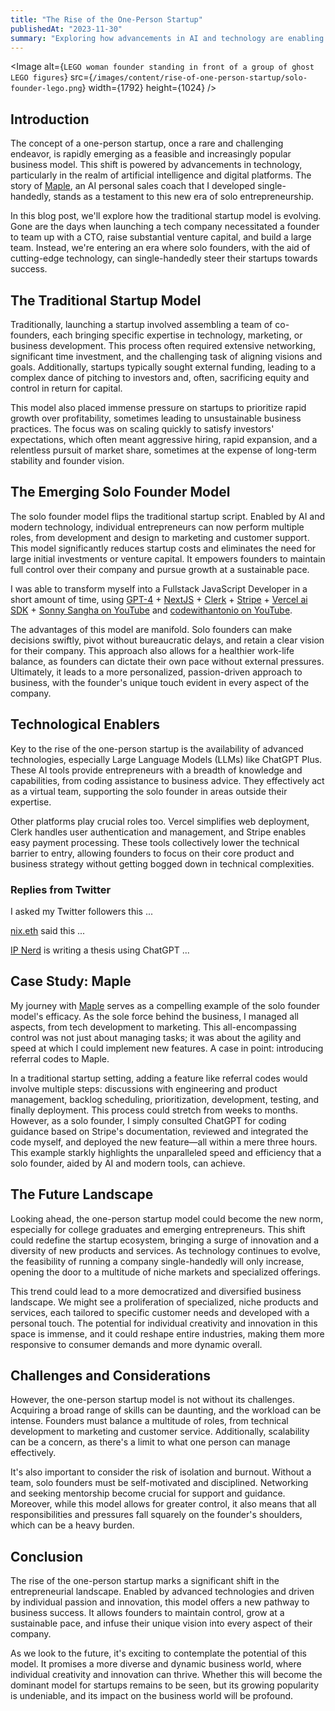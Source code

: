 ```yaml
---
title: "The Rise of the One-Person Startup"
publishedAt: "2023-11-30"
summary: "Exploring how advancements in AI and technology are enabling solo founders to efficiently manage multiple aspects of a startup, challenging the traditional model of team-based startups."
---
```


<Image
  alt={`LEGO woman founder standing in front of a group of ghost LEGO figures`}
  src={`/images/content/rise-of-one-person-startup/solo-founder-lego.png`}
  width={1792}
  height={1024}
/>

## Introduction

The concept of a one-person startup, once a rare and challenging endeavor, is rapidly emerging as a feasible and increasingly popular business model. This shift is powered by advancements in technology, particularly in the realm of artificial intelligence and digital platforms. The story of [Maple](https://maple.coach), an AI personal sales coach that I developed single-handedly, stands as a testament to this new era of solo entrepreneurship.

In this blog post, we'll explore how the traditional startup model is evolving. Gone are the days when launching a tech company necessitated a founder to team up with a CTO, raise substantial venture capital, and build a large team. Instead, we're entering an era where solo founders, with the aid of cutting-edge technology, can single-handedly steer their startups towards success.

## The Traditional Startup Model

Traditionally, launching a startup involved assembling a team of co-founders, each bringing specific expertise in technology, marketing, or business development. This process often required extensive networking, significant time investment, and the challenging task of aligning visions and goals. Additionally, startups typically sought external funding, leading to a complex dance of pitching to investors and, often, sacrificing equity and control in return for capital.

This model also placed immense pressure on startups to prioritize rapid growth over profitability, sometimes leading to unsustainable business practices. The focus was on scaling quickly to satisfy investors' expectations, which often meant aggressive hiring, rapid expansion, and a relentless pursuit of market share, sometimes at the expense of long-term stability and founder vision.

## The Emerging Solo Founder Model

The solo founder model flips the traditional startup script. Enabled by AI and modern technology, individual entrepreneurs can now perform multiple roles, from development and design to marketing and customer support. This model significantly reduces startup costs and eliminates the need for large initial investments or venture capital. It empowers founders to maintain full control over their company and pursue growth at a sustainable pace.

<Callout emoji="💡">

I was able to transform myself into a Fullstack JavaScript Developer in a short amount of time, using [GPT-4](https://platform.openai.com/docs/introduction) + [NextJS](https://nextjs.org/) + [Clerk](https://clerk.com/) + [Stripe](https://stripe.com/) + [Vercel ai SDK](https://sdk.vercel.ai/docs) + [Sonny Sangha on YouTube](https://www.youtube.com/watch?v=OOUsvDOKlGs) and [codewithantonio on YouTube](https://www.youtube.com/watch?v=ffJ38dBzrlY&t=11110s).

</Callout>

<StaticTweet id="1730579412783882559" />

The advantages of this model are manifold. Solo founders can make decisions swiftly, pivot without bureaucratic delays, and retain a clear vision for their company. This approach also allows for a healthier work-life balance, as founders can dictate their own pace without external pressures. Ultimately, it leads to a more personalized, passion-driven approach to business, with the founder's unique touch evident in every aspect of the company.

## Technological Enablers

Key to the rise of the one-person startup is the availability of advanced technologies, especially Large Language Models (LLMs) like ChatGPT Plus. These AI tools provide entrepreneurs with a breadth of knowledge and capabilities, from coding assistance to business advice. They effectively act as a virtual team, supporting the solo founder in areas outside their expertise.

Other platforms play crucial roles too. Vercel simplifies web deployment, Clerk handles user authentication and management, and Stripe enables easy payment processing. These tools collectively lower the technical barrier to entry, allowing founders to focus on their core product and business strategy without getting bogged down in technical complexities.

### Replies from Twitter

I asked my Twitter followers this ...

<StaticTweet id="1730354521316982826" />

[nix.eth](https://twitter.com/nix_eth) said this ...

<StaticTweet id="1730364074532475251" />

[IP Nerd](https://twitter.com/NftCopyright) is writing a thesis using ChatGPT ...

<StaticTweet id="1730444996778537015" />

## Case Study: Maple

My journey with [Maple](https://maple.coach) serves as a compelling example of the solo founder model's efficacy. As the sole force behind the business, I managed all aspects, from tech development to marketing. This all-encompassing control was not just about managing tasks; it was about the agility and speed at which I could implement new features. A case in point: introducing referral codes to Maple.

In a traditional startup setting, adding a feature like referral codes would involve multiple steps: discussions with engineering and product management, backlog scheduling, prioritization, development, testing, and finally deployment. This process could stretch from weeks to months. However, as a solo founder, I simply consulted ChatGPT for coding guidance based on Stripe's documentation, reviewed and integrated the code myself, and deployed the new feature—all within a mere three hours. This example starkly highlights the unparalleled speed and efficiency that a solo founder, aided by AI and modern tools, can achieve.

## The Future Landscape

Looking ahead, the one-person startup model could become the new norm, especially for college graduates and emerging entrepreneurs. This shift could redefine the startup ecosystem, bringing a surge of innovation and a diversity of new products and services. As technology continues to evolve, the feasibility of running a company single-handedly will only increase, opening the door to a multitude of niche markets and specialized offerings.

This trend could lead to a more democratized and diversified business landscape. We might see a proliferation of specialized, niche products and services, each tailored to specific customer needs and developed with a personal touch. The potential for individual creativity and innovation in this space is immense, and it could reshape entire industries, making them more responsive to consumer demands and more dynamic overall.

## Challenges and Considerations

However, the one-person startup model is not without its challenges. Acquiring a broad range of skills can be daunting, and the workload can be intense. Founders must balance a multitude of roles, from technical development to marketing and customer service. Additionally, scalability can be a concern, as there's a limit to what one person can manage effectively.

It's also important to consider the risk of isolation and burnout. Without a team, solo founders must be self-motivated and disciplined. Networking and seeking mentorship become crucial for support and guidance. Moreover, while this model allows for greater control, it also means that all responsibilities and pressures fall squarely on the founder's shoulders, which can be a heavy burden.

## Conclusion

The rise of the one-person startup marks a significant shift in the entrepreneurial landscape. Enabled by advanced technologies and driven by individual passion and innovation, this model offers a new pathway to business success. It allows founders to maintain control, grow at a sustainable pace, and infuse their unique vision into every aspect of their company.

As we look to the future, it's exciting to contemplate the potential of this model. It promises a more diverse and dynamic business world, where individual creativity and innovation can thrive. Whether this will become the dominant model for startups remains to be seen, but its growing popularity is undeniable, and its impact on the business world will be profound.
